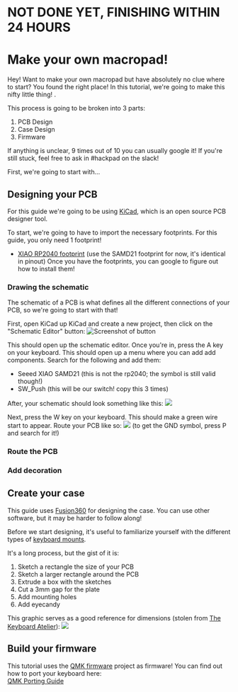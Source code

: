 # NOT DONE YET, FINISHING WITHIN 24 HOURS

# Make your own macropad!

Hey! Want to make your own macropad but have absolutely no clue where to start? You found the right place! In this tutorial,
we're going to make this nifty little thing! .

This process is going to be broken into 3 parts:
1. PCB Design
2. Case Design 
3. Firmware

If anything is unclear, 9 times out of 10 you can usually google it! If you're still stuck, feel free to ask in #hackpad on the slack!

First, we're going to start with...

## Designing your PCB
For this guide we're going to be using [KiCad](https://www.kicad.org/), which is an open source PCB designer tool.

To start, we're going to have to import the necessary footprints. For this guide, you only need 1 footprint!
- [XIAO RP2040 footprint](https://github.com/Seeed-Studio/OPL_Kicad_Library) (use the SAMD21 footprint for now, it's identical in pinout)
Once you have the footprints, you can google to figure out how to install them!

### Drawing the schematic

The schematic of a PCB is what defines all the different connections of your PCB, so we're going to start with that!

First, open KiCad up KiCad and create a new project, then click  on the "Schematic Editor" button:
![Screenshot of button](docs/schematicbutton.png)

This should open up the schematic editor. Once you're in, press the A key on your keyboard. This should open up a menu where you can add add components. Search for the following and add them:
- Seeed XIAO SAMD21 (this is not the rp2040; the symbol is still valid though!)
- SW_Push (this will be our switch! copy this 3 times)

After, your schematic should look something like this:
<img src="docs/schematiclayoutnowire.png" className="max-w-96" />

Next, press the W key on your keyboard. This should make a green wire start to appear. Route your PCB like so:
<img src="/docs/routedschematic.png" className="max-w-96" />
(to get the GND symbol, press P and search for it!)

### Route the PCB

### Add decoration


## Create your case
This guide uses [Fusion360](https://www.autodesk.com/products/fusion-360/personal) for designing the case. You can use other software, but it may be harder to follow along!

Before we start designing, it's useful to familiarize yourself with the different types of [keyboard mounts](https://www.keyboard.university/200-courses/keyboard-mounting-styles-4lpp7).

It's a long process, but the gist of it is:

1. Sketch a rectangle the size of your PCB
2. Sketch a larger rectangle around the PCB
3. Extrude a box with the sketches
4. Cut a 3mm gap for the plate
5. Add mounting holes
6. Add eyecandy

This graphic serves as a good reference for dimensions (stolen from [The Keyboard Atelier](https://kbatelier.org/)):
<img src="https://media.discordapp.net/attachments/728572752440590366/999008682706747554/unknown.png?ex=66fd8656&is=66fc34d6&hm=87dab0d23e4af7195cba1c7566108a90b73f81fe12d2c8b7505aece960b80f0e&=&format=webp&quality=lossless" className="max-w-96"/>


## Build your firmware
This tutorial uses the [QMK firmware](https://qmk.fm/) project as firmware! You can find out how to port your keyboard here: \
[QMK Porting Guide](https://docs.qmk.fm/porting_your_keyboard_to_qmk)
